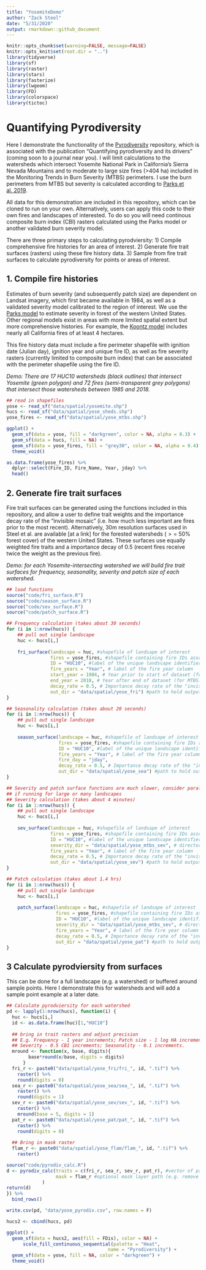 ```yaml
---
title: "YosemiteDemo"
author: "Zack Steel"
date: "5/31/2020"
output: rmarkdown::github_document
---
```


```r
knitr::opts_chunk$set(warning=FALSE, message=FALSE)
knitr::opts_knit$set(root.dir = "..")
library(tidyverse)
library(sf)
library(raster)
library(stars)
library(fasterize)
library(lwgeom)
library(FD)
library(colorspace)
library(tictoc)
```

# Quantifying Pyrodiversity  

Here I demonstrate the functionality of the [Pyrodiversity](https://github.com/zacksteel/pyrodiversity) repository, which is associated with the publication "Quantifying pyrodiversity and its drivers" (coming soon to a journal near you). I will limit calculations to the watersheds which intersect Yosemite National Park in California's Sierra Nevada Mountains and to moderate to large size fires (>404 ha) included in the Monitoring Trends in Burn Severity (MTBS) perimeters. I use the burn perimeters from MTBS but severity is calculated according to [Parks et al. 2019](https://www.mdpi.com/2072-4292/11/14/1735).   

All data for this demonstration are included in this repository, which can be cloned to run on your own. Alternatively, users can apply this code to their own fires and landscapes of interested. To do so you will need continous composite burn index (CBI) rasters calculated using the Parks model or another validated burn severity model. 

There are three primary steps to calculating pyrodviersity: 1) Compile comprehensive fire histories for an area of interest. 2) Generate fire trait surfaces (rasters) using these fire history data. 3) Sample from fire trait surfaces to calculate pyrodiversity for points or areas of interest.

## 1. Compile fire histories  

Estimates of burn severity (and subsequently patch size) are dependent on Landsat imagery, which first became available in 1984, as well as a validated severity model calibrated to the region of interest. We use the [Parks model](https://www.mdpi.com/2072-4292/11/14/1735) to estimate severity in forest of the western United States. Other regional models exist in areas with more limited spatial extent but more comprehensive histories. For example, the [Koontz model](https://osf.io/ke4qj/#!) includes nearly all California fires of at least 4 hectares.  

This fire history data must include a fire perimeter shapefile with ignition date (Julian day), ignition year and unique fire ID, as well as fire severity rasters (currently limited to composite burn index) that can be associated with the perimeter shapefile using the fire ID.  

*Demo: There are 17 HUC10 watersheds (black outlines) that intersect Yosemite (green polygon) and 72 fires (semi-transparent grey polygons) that intersect those watersheds between 1985 and 2018.*  


```r
## read in shapefiles
yose <- read_sf("data/spatial/yosemite.shp")
hucs <- read_sf("data/spatial/yose_sheds.shp")
yose_fires <- read_sf("data/spatial/yose_mtbs.shp") 

ggplot() +
  geom_sf(data = yose, fill = "darkgreen", color = NA, alpha = 0.3) +
  geom_sf(data = hucs, fill = NA) +
  geom_sf(data = yose_fires, fill = "grey30", color = NA, alpha = 0.4) +
  theme_void()

as.data.frame(yose_fires) %>% 
  dplyr::select(Fire_ID, Fire_Name, Year, jday) %>% 
  head()
```

## 2. Generate fire trait surfaces  

Fire trait surfaces can be generated using the functions included in this repository, and allow a user to define trait weights and the importance decay rate of the "invisible mosaic" (i.e. how much less important are fires prior to the most recent). Alternatively, 30m resolution surfaces used in Steel et al. are available [at a link] for the forested watersheds ($>=$ 50% forest cover) of the western United States. These surfaces use equally weighted fire traits and a importance decay of 0.5 (recent fires receive twice the weight as the previous fire).  

*Demo: for each Yosemite-intersecting watershed we will build fire trait surfaces for frequency, seasonality, severity and patch size of each watershed.*  


```r
## load functions
source("code/fri_surface.R")
source("code/season_surface.R")
source("code/sev_surface.R")
source("code/patch_surface.R")

## Frequency calculation (takes about 30 seconds)
for (i in 1:nrow(hucs)) {
    ## pull out single landscape          
    huc <- hucs[i,]
    
    fri_surface(landscape = huc, #shapefile of landsape of interest
                fires = yose_fires, #shapefile containing fire IDs associated with severity rasters
                ID = "HUC10", #label of the unique landscape identifier
                fire_years = "Year", # label of the fire year column
                start_year = 1984, # Year prior to start of dataset (for landsat: 1983)
                end_year = 2018, # Year after end of dataset (for MTBS: 2018)
                decay_rate = 0.5, # Importance decay rate of the "invisible mosaic", between [0,1)
                out_dir = "data/spatial/yose_fri") #path to hold output rasters
}

## Seasonality calculation (takes about 20 seconds)
for (i in 1:nrow(hucs)) {
    ## pull out single landscape          
    huc <- hucs[i,]
    
    season_surface(landscape = huc, #shapefile of landsape of interest
                   fires = yose_fires, #shapefile containing fire IDs associated with severity rasters
                   ID = "HUC10", #label of the unique landscape identifier
                   fire_years = "Year", # label of the fire year column
                   fire_day = "jday",
                   decay_rate = 0.5, # Importance decay rate of the "invisible mosaic", between [0,1)
                   out_dir = "data/spatial/yose_sea") #path to hold output rasters
}

## Severity and patch surface functions are much slower, consider parallel processing
## if running for large or many landscapes
## Severity calculation (takes about 4 minutes)
for (i in 1:nrow(hucs)) {
    ## pull out single landscape          
    huc <- hucs[i,]
    
    sev_surface(landscape = huc, #shapefile of landsape of interest
                fires = yose_fires, #shapefile containing fire IDs associated with severity rasters
                ID = "HUC10", #label of the unique landscape identifier
                severity_dir = "data/spatial/yose_mtbs_sev", # directory where fire rasters are held
                fire_years = "Year", # label of the fire year column
                decay_rate = 0.5, # Importance decay rate of the "invisible mosaic", between [0,1)
                out_dir = "data/spatial/yose_sev") #path to hold output rasters
}

## Patch calculation (takes about 1.4 hrs)
for (i in 1:nrow(hucs)) {
    ## pull out single landscape          
    huc <- hucs[i,]
    
    patch_surface(landscape = huc, #shapefile of landsape of interest
                  fires = yose_fires, #shapefile containing fire IDs associated with severity rasters
                  ID = "HUC10", #label of the unique landscape identifier
                  severity_dir = "data/spatial/yose_mtbs_sev", # directory where fire rasters are held
                  fire_years = "Year", # label of the fire year column
                  decay_rate = 0.5, # Importance decay rate of the "invisible mosaic", between [0,1)
                  out_dir = "data/spatial/yose_pat") #path to hold output rasters
}
```


## 3 Calculate pyrodviersity from surfaces  

This can be done for a full landscape (e.g. a watershed) or buffered around sample points. Here I demonstrate this for watersheds and will add a sample point example at a later date.  

```r

## Calculate pyrodviersity for each watershed
pd <- lapply(1:nrow(hucs), function(i) {
  huc <- hucs[i,]
  id <- as.data.frame(huc)[1,"HUC10"]
  
  ## bring in trait rasters and adjust precision   
  ## E.g. Frequency - 1 year increments; Patch size - 1 log HA increments; 
  ## Severity - 0.5 CBI increments; Seasonality - 0.1 increments.
  mround <- function(x, base, digits){
        base*round(x/base, digits = digits)
      } 
  fri_r <- paste0("data/spatial/yose_fri/fri_", id, ".tif") %>% 
    raster() %>% 
    round(digits = 0)
  sea_r <- paste0("data/spatial/yose_sea/sea_", id, ".tif") %>% 
    raster() %>% 
    round(digits = 1)
  sev_r <- paste0("data/spatial/yose_sev/sev_", id, ".tif") %>% 
    raster() %>% 
    mround(base = 5, digits = 1)
  pat_r <- paste0("data/spatial/yose_pat/pat_", id, ".tif") %>% 
    raster() %>% 
    round(digits = 0)
  
  ## Bring in mask raster
  flam_r <- paste0("data/spatial/yose_flam/flam_", id, ".tif") %>% 
    raster()

source("code/pyrodiv_calc.R")
d <- pyrodiv_calc(traits = c(fri_r, sea_r, sev_r, pat_r), #vector of paths to trait rasters 
                  mask = flam_r #optional mask layer path (e.g. remove non-flammable areas)
             )
return(d)
}) %>% 
  bind_rows()

write.csv(pd, "data/yose_pyrodiv.csv", row.names = F)

hucs2 <- cbind(hucs, pd)

ggplot() +
  geom_sf(data = hucs2, aes(fill = FDis), color = NA) +
      scale_fill_continuous_sequential(palette = "Heat",
                                     name = "Pyrodiversity") +
  geom_sf(data = yose, fill = NA, color = "darkgreen") +
  theme_void()
```



